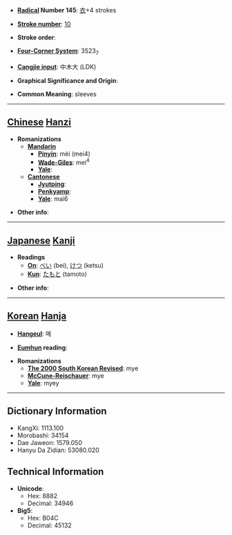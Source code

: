 * '''[[Wiktionary:Chinese radical index| Radical]] Number 145''': [[Wiktionary:Chinese radical index 衣|衣]]+4 strokes

* '''[[Wiktionary:Chinese total strokes index|Stroke number]]''': [[Wiktionary:Chinese total strokes index 10|10]]

* '''Stroke order''': 

* '''[[Wiktionary:Chinese four corner index|Four-Corner System]]''': 3523<sub>7</sub>

* '''[[Wiktionary:Chinese Cangjie index|Cangjie input]]''': 中木大 (LDK)

* '''Graphical Significance and Origin''': 

* '''Common Meaning''': sleeves

----

== [[Chinese]] [[Hanzi]] ==

* '''Romanizations'''
** '''[[Mandarin]]'''
*** '''[[Pinyin]]''': mèi (mei4)
*** '''[[Wade-Giles]]''': mei<sup>4</sup>
*** '''[[Yale]]''': 
** '''[[Cantonese]]'''
*** '''[[Jyutping]]''':
*** '''[[Penkyamp]]''': 
*** '''[[Yale]]''': mai6

* '''Other info''': 

----

== [[Japanese]] [[Kanji]] ==

* '''Readings'''
** '''[[On]]''': [[べい]] (bei), [[けつ]] (ketsu)
** '''[[Kun]]''': [[たもと]] (tamoto)

* '''Other info''':  

----

== [[Korean]] [[Hanja]] ==

* '''[[Hangeul]]''': 몌

* '''[[Eumhun]] reading''': 

* '''Romanizations'''
** '''[[The 2000 South Korean Revised Romanization|The 2000 South Korean Revised]]''': mye
** '''[[McCune-Reischauer]]''': mye
** '''[[Yale]]''': myey

----

== Dictionary Information ==

* KangXi: 1113.100
* Morobashi: 34154
* Dae Jaweon: 1579.050
* Hanyu Da Zidian: 53080.020

== Technical Information ==

* '''Unicode''':
** Hex: 8882
** Decimal: 34946
* '''Big5''':
** Hex: B04C
** Decimal: 45132